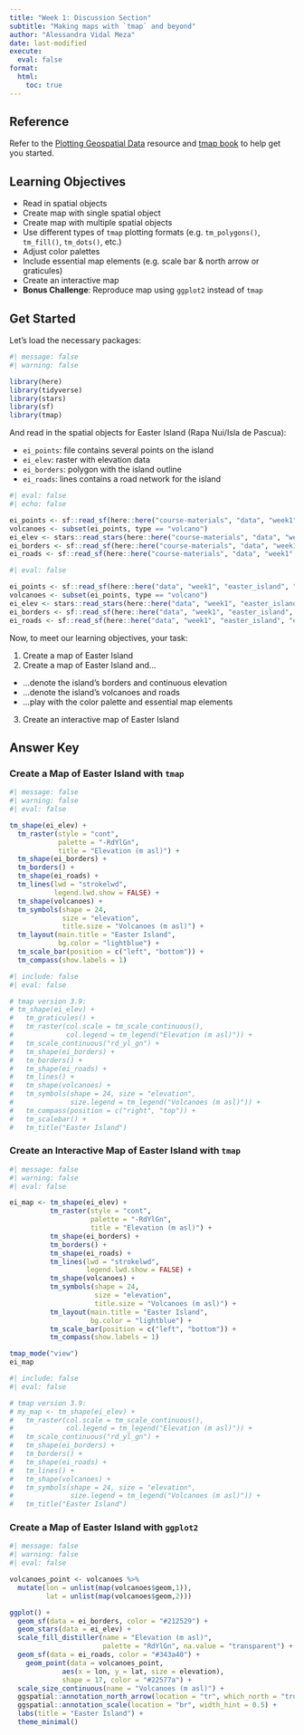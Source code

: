 ```yaml
---
title: "Week 1: Discussion Section"
subtitle: "Making maps with `tmap` and beyond"
author: "Alessandra Vidal Meza"
date: last-modified
execute: 
  eval: false
format:
  html:
    toc: true
---
```


:::{.callout-tip icon=true}
## Reference

Refer to the [Plotting Geospatial Data](./resources/plotting.qmd) resource and [tmap book](https://r-tmap.github.io/tmap-book/) to help get you started.
:::

## Learning Objectives

-   Read in spatial objects
-   Create map with single spatial object
-   Create map with multiple spatial objects
-   Use different types of `tmap` plotting formats (e.g. `tm_polygons()`, `tm_fill()`, `tm_dots()`, etc.)
-   Adjust color palettes
-   Include essential map elements (e.g. scale bar & north arrow or graticules)
-   Create an interactive map
-   **Bonus Challenge**: Reproduce map using `ggplot2` instead of `tmap`

## Get Started

Let's load the necessary packages:

```r
#| message: false
#| warning: false

library(here)
library(tidyverse)
library(stars)
library(sf)
library(tmap)
```

And read in the spatial objects for Easter Island (Rapa Nui/Isla de Pascua):

-   `ei_points`: file contains several points on the island
-   `ei_elev`: raster with elevation data
-   `ei_borders`: polygon with the island outline
-   `ei_roads`: lines contains a road network for the island

```r
#| eval: false
#| echo: false

ei_points <- sf::read_sf(here::here("course-materials", "data", "week1", "easter_island", "ei_points.gpkg"))
volcanoes <- subset(ei_points, type == "volcano")
ei_elev <- stars::read_stars(here::here("course-materials", "data", "week1", "easter_island", "ei_elev.tif"))
ei_borders <- sf::read_sf(here::here("course-materials", "data", "week1", "easter_island", "ei_border.gpkg"))
ei_roads <- sf::read_sf(here::here("course-materials", "data", "week1", "easter_island", "ei_roads.gpkg"))
```

```r
#| eval: false

ei_points <- sf::read_sf(here::here("data", "week1", "easter_island", "ei_points.gpkg"))
volcanoes <- subset(ei_points, type == "volcano")
ei_elev <- stars::read_stars(here::here("data", "week1", "easter_island", "ei_elev.tif"))
ei_borders <- sf::read_sf(here::here("data", "week1", "easter_island", "ei_border.gpkg"))
ei_roads <- sf::read_sf(here::here("data", "week1", "easter_island", "ei_roads.gpkg"))
```

Now, to meet our learning objectives, your task:

1.  Create a map of Easter Island
2.  Create a map of Easter Island and...

-   ...denote the island's borders and continuous elevation
-   ...denote the island's volcanoes and roads
-   ...play with the color palette and essential map elements

3.  Create an interactive map of Easter Island

## Answer Key

### Create a Map of Easter Island with `tmap`
```r
#| message: false
#| warning: false
#| eval: false

tm_shape(ei_elev) +
  tm_raster(style = "cont",
            palette = "-RdYlGn",
            title = "Elevation (m asl)") +
  tm_shape(ei_borders) + 
  tm_borders() +
  tm_shape(ei_roads) + 
  tm_lines(lwd = "strokelwd", 
           legend.lwd.show = FALSE) +
  tm_shape(volcanoes) +
  tm_symbols(shape = 24, 
             size = "elevation",
             title.size = "Volcanoes (m asl)") +
  tm_layout(main.title = "Easter Island",
            bg.color = "lightblue") +
  tm_scale_bar(position = c("left", "bottom")) +
  tm_compass(show.labels = 1)
```

```r
#| include: false
#| eval: false

# tmap version 3.9:
# tm_shape(ei_elev) +
#   tm_graticules() +
#   tm_raster(col.scale = tm_scale_continuous(),
#             col.legend = tm_legend("Elevation (m asl)")) +
#   tm_scale_continuous("rd_yl_gn") +
#   tm_shape(ei_borders) + 
#   tm_borders() +
#   tm_shape(ei_roads) +
#   tm_lines() +
#   tm_shape(volcanoes) +
#   tm_symbols(shape = 24, size = "elevation", 
#              size.legend = tm_legend("Volcanoes (m asl)")) +
#   tm_compass(position = c("right", "top")) +
#   tm_scalebar() +
#   tm_title("Easter Island")
```

### Create an Interactive Map of Easter Island with `tmap`
```r
#| message: false
#| warning: false
#| eval: false

ei_map <- tm_shape(ei_elev) +
          tm_raster(style = "cont",
                    palette = "-RdYlGn",
                    title = "Elevation (m asl)") +
          tm_shape(ei_borders) + 
          tm_borders() +
          tm_shape(ei_roads) + 
          tm_lines(lwd = "strokelwd", 
                   legend.lwd.show = FALSE) +
          tm_shape(volcanoes) +
          tm_symbols(shape = 24, 
                     size = "elevation",
                     title.size = "Volcanoes (m asl)") +
          tm_layout(main.title = "Easter Island",
                    bg.color = "lightblue") +
          tm_scale_bar(position = c("left", "bottom")) +
          tm_compass(show.labels = 1)

tmap_mode("view")
ei_map
```

```r
#| include: false
#| eval: false

# tmap version 3.9:
# my_map <- tm_shape(ei_elev) +
#   tm_raster(col.scale = tm_scale_continuous(),
#             col.legend = tm_legend("Elevation (m asl)")) +
#   tm_scale_continuous("rd_yl_gn") +
#   tm_shape(ei_borders) + 
#   tm_borders() +
#   tm_shape(ei_roads) +
#   tm_lines() +
#   tm_shape(volcanoes) +
#   tm_symbols(shape = 24, size = "elevation", 
#              size.legend = tm_legend("Volcanoes (m asl)")) +
#   tm_title("Easter Island")
```

### Create a Map of Easter Island with `ggplot2`
```r
#| message: false
#| warning: false
#| eval: false

volcanoes_point <- volcanoes %>%
  mutate(lon = unlist(map(volcanoes$geom,1)),
         lat = unlist(map(volcanoes$geom,2)))

ggplot() +
  geom_sf(data = ei_borders, color = "#212529") +
  geom_stars(data = ei_elev) +
  scale_fill_distiller(name = "Elevation (m asl)",
                       palette = "RdYlGn", na.value = "transparent") +
  geom_sf(data = ei_roads, color = "#343a40") +
    geom_point(data = volcanoes_point, 
             aes(x = lon, y = lat, size = elevation), 
             shape = 17, color = "#22577a") +
  scale_size_continuous(name = "Volcanoes (m asl)") +
  ggspatial::annotation_north_arrow(location = "tr", which_north = "true") +
  ggspatial::annotation_scale(location = "br", width_hint = 0.5) +
  labs(title = "Easter Island") +
  theme_minimal()
```



